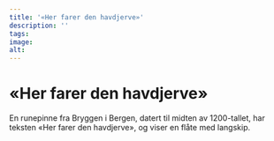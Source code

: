 ```yaml
---
title: '«Her farer den havdjerve»'
description: ''
tags:
image: 
alt: 
---
```



# «Her farer den havdjerve»

<Container stil="initial side">
    En runepinne fra Bryggen i Bergen, datert til midten av 1200-tallet, har teksten «Her farer den havdjerve», og viser en flåte med langskip. 
</Container>